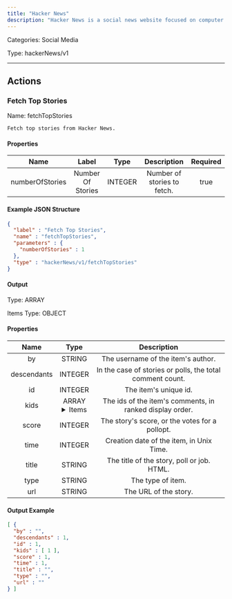 ```yaml
---
title: "Hacker News"
description: "Hacker News is a social news website focused on computer science, startups, and technology-related topics."
---
```



Categories: Social Media


Type: hackerNews/v1

<hr />




## Actions


### Fetch Top Stories
Name: fetchTopStories

`Fetch top stories from Hacker News.`

#### Properties

|      Name       |      Label     |     Type     |     Description     | Required |
|:---------------:|:--------------:|:------------:|:-------------------:|:--------:|
| numberOfStories | Number Of Stories | INTEGER | Number of stories to fetch. | true |

#### Example JSON Structure
```json
{
  "label" : "Fetch Top Stories",
  "name" : "fetchTopStories",
  "parameters" : {
    "numberOfStories" : 1
  },
  "type" : "hackerNews/v1/fetchTopStories"
}
```

#### Output



Type: ARRAY


Items Type: OBJECT


#### Properties
|     Name     |     Type     |     Description     |
|:------------:|:------------:|:-------------------:|
| by | STRING | The username of the item's author. |
| descendants | INTEGER | In the case of stories or polls, the total comment count. |
| id | INTEGER | The item's unique id. |
| kids | ARRAY <details> <summary> Items </summary> [INTEGER] </details> | The ids of the item's comments, in ranked display order. |
| score | INTEGER | The story's score, or the votes for a pollopt. |
| time | INTEGER | Creation date of the item, in Unix Time. |
| title | STRING | The title of the story, poll or job. HTML. |
| type | STRING | The type of item. |
| url | STRING | The URL of the story. |





#### Output Example
```json
[ {
  "by" : "",
  "descendants" : 1,
  "id" : 1,
  "kids" : [ 1 ],
  "score" : 1,
  "time" : 1,
  "title" : "",
  "type" : "",
  "url" : ""
} ]
```




